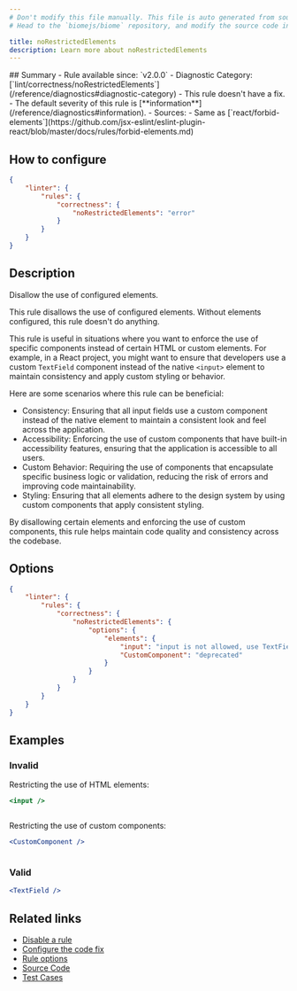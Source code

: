 ```yaml
---
# Don't modify this file manually. This file is auto generated from source, and you will lose your changes next time the website is built.
# Head to the `biomejs/biome` repository, and modify the source code in there.

title: noRestrictedElements
description: Learn more about noRestrictedElements
---
```


<Tabs>
<TabItem label="JSX and TSX" icon="seti:javascript">
## Summary
- Rule available since: `v2.0.0`
- Diagnostic Category: [`lint/correctness/noRestrictedElements`](/reference/diagnostics#diagnostic-category)
- This rule doesn't have a fix.
- The default severity of this rule is [**information**](/reference/diagnostics#information).
- Sources: 
  - Same as [`react/forbid-elements`](https://github.com/jsx-eslint/eslint-plugin-react/blob/master/docs/rules/forbid-elements.md)

## How to configure
```json title="biome.json"
{
	"linter": {
		"rules": {
			"correctness": {
				"noRestrictedElements": "error"
			}
		}
	}
}

```
## Description
Disallow the use of configured elements.

This rule disallows the use of configured elements. Without elements configured,
this rule doesn't do anything.

This rule is useful in situations where you want to enforce the use of specific components
instead of certain HTML or custom elements. For example, in a React project,
you might want to ensure that developers use a custom `TextField` component
instead of the native `<input>` element to maintain consistency and apply
custom styling or behavior.

Here are some scenarios where this rule can be beneficial:

- Consistency: Ensuring that all input fields use a custom component instead of the native
element to maintain a consistent look and feel across the application.
- Accessibility: Enforcing the use of custom components that have built-in
accessibility features, ensuring that the application is accessible to all users.
- Custom Behavior: Requiring the use of components that encapsulate specific business logic
or validation, reducing the risk of errors and improving code maintainability.
- Styling: Ensuring that all elements adhere to the design system by using
custom components that apply consistent styling.

By disallowing certain elements and enforcing the use of custom components,
this rule helps maintain code quality and consistency across the codebase.

## Options

```json title='biome.json'
{
	"linter": {
		"rules": {
			"correctness": {
				"noRestrictedElements": {
					"options": {
						"elements": {
							"input": "input is not allowed, use TextField component instead",
							"CustomComponent": "deprecated"
						}
					}
				}
			}
		}
	}
}

```

## Examples

### Invalid

Restricting the use of HTML elements:

```jsx
<input />
```

<pre class="language-text"><code class="language-text"></code></pre>

Restricting the use of custom components:

```jsx
<CustomComponent />
```

<pre class="language-text"><code class="language-text"></code></pre>

### Valid

```jsx
<TextField />
```

## Related links

- [Disable a rule](/linter/#disable-a-rule)
- [Configure the code fix](/linter#configure-the-code-fix)
- [Rule options](/linter/#rule-options)
- [Source Code](https://github.com/biomejs/biome/blob/main/crates/biome_js_analyze/src/lint/correctness/no_restricted_elements.rs)
- [Test Cases](https://github.com/biomejs/biome/blob/main/crates/biome_js_analyze/tests/specs/correctness/noRestrictedElements)

</TabItem>
</Tabs>

